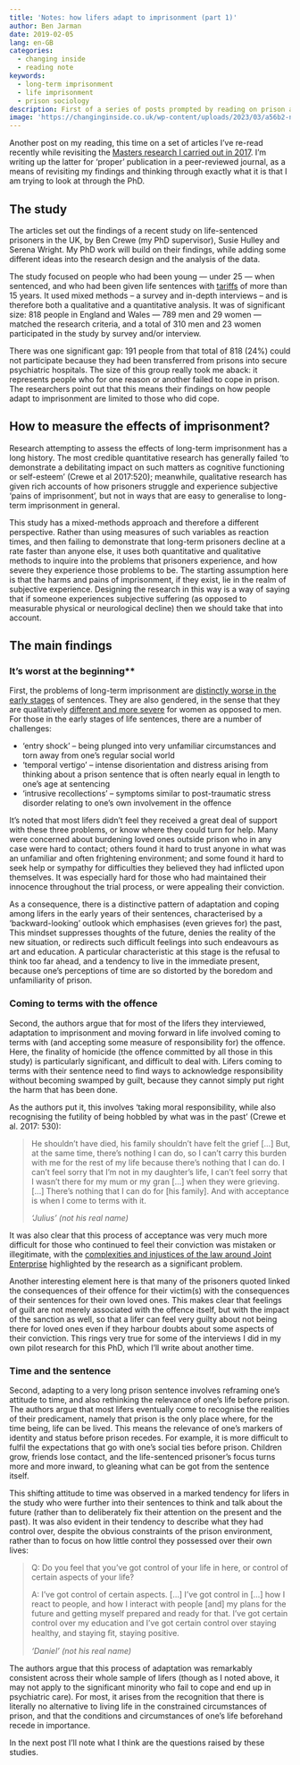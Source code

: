 ```yaml
---
title: 'Notes: how lifers adapt to imprisonment (part 1)'
author: Ben Jarman
date: 2019-02-05
lang: en-GB
categories:
  - changing inside
  - reading note
keywords:
  - long-term imprisonment
  - life imprisonment
  - prison sociology
description: First of a series of posts prompted by reading on prison adaptation
image: 'https://changinginside.co.uk/wp-content/uploads/2023/03/a56b2-new-growth.jpg'
---
```


Another post on my reading, this time on a set of articles I've re-read recently while revisiting the [Masters research I carried out in 2017](https://www.repository.cam.ac.uk/handle/1810/286064). I'm writing up the latter for 'proper' publication in a peer-reviewed journal, as a means of revisiting my findings and thinking through exactly what it is that I am trying to look at through the PhD.

## The study

The articles set out the findings of a recent study on life-sentenced prisoners in the UK, by Ben Crewe (my PhD supervisor), Susie Hulley and Serena Wright. My PhD work will build on their findings, while adding some different ideas into the research design and the analysis of the data.

The study focused on people who had been young --- under 25 --- when sentenced, and who had been given life sentences with [tariffs](https://changinginside.co.uk/what-is-a-life-sentence/) of more than 15 years. It used mixed methods -- a survey and in-depth interviews -- and is therefore both a qualitative and a quantitative analysis. It was of significant size: 818 people in England and Wales --- 789 men and 29 women --- matched the research criteria, and a total of 310 men and 23 women participated in the study by survey and/or interview.

There was one significant gap: 191 people from that total of 818 (24%) could not participate because they had been transferred from prisons into secure psychiatric hospitals. The size of this group really took me aback: it represents people who for one reason or another failed to cope in prison. The researchers point out that this means their findings on how people adapt to imprisonment are limited to those who did cope.

## How to measure the effects of imprisonment?

Research attempting to assess the effects of long-term imprisonment has a long history. The most credible quantitative research has generally failed 'to demonstrate a debilitating impact on such matters as cognitive functioning or self-esteem' (Crewe et al 2017:520); meanwhile, qualitative research has given rich accounts of how prisoners struggle and experience subjective 'pains of imprisonment', but not in ways that are easy to generalise to long-term imprisonment in general.

This study has a mixed-methods approach and therefore a different perspective. Rather than using measures of such variables as reaction times, and then failing to demonstrate that long-term prisoners decline at a rate faster than anyone else, it uses both quantitative and qualitative methods to inquire into the problems that prisoners experience, and how severe they experience those problems to be. The starting assumption here is that the harms and pains of imprisonment, if they exist, lie in the realm of subjective experience. Designing the research in this way is a way of saying that if someone experiences subjective suffering (as opposed to measurable physical or neurological decline) then we should take that into account.

## The main findings

### It's worst at the beginning\*\*

First, the problems of long-term imprisonment are [distinctly worse in the early stages](https://doi.org/10.1177%2F1362480616643581) of sentences. They are also gendered, in the sense that they are qualitatively [different and more severe](https://doi.org/10.1093%2Fbjc%2Fazw088) for women as opposed to men. For those in the early stages of life sentences, there are a number of challenges:

-   'entry shock' -- being plunged into very unfamiliar circumstances and torn away from one's regular social world
-   'temporal vertigo' -- intense disorientation and distress arising from thinking about a prison sentence that is often nearly equal in length to one's age at sentencing
-   'intrusive recollections' -- symptoms similar to post-traumatic stress disorder relating to one's own involvement in the offence

It's noted that most lifers didn't feel they received a great deal of support with these three problems, or know where they could turn for help. Many were concerned about burdening loved ones outside prison who in any case were hard to contact; others found it hard to trust anyone in what was an unfamiliar and often frightening environment; and some found it hard to seek help or sympathy for difficulties they believed they had inflicted upon themselves. It was especially hard for those who had maintained their innocence throughout the trial process, or were appealing their conviction.

As a consequence, there is a distinctive pattern of adaptation and coping among lifers in the early years of their sentences, characterised by a 'backward-looking' outlook which emphasises (even grieves for) the past, This mindset suppresses thoughts of the future, denies the reality of the new situation, or redirects such difficult feelings into such endeavours as art and education. A particular characteristic at this stage is the refusal to think too far ahead, and a tendency to live in the immediate present, because one's perceptions of time are so distorted by the boredom and unfamiliarity of prison.

### Coming to terms with the offence

Second, the authors argue that for most of the lifers they interviewed, adaptation to imprisonment and moving forward in life involved coming to terms with (and accepting some measure of responsibility for) the offence. Here, the finality of homicide (the offence committed by all those in this study) is particularly significant, and difficult to deal with. Lifers coming to terms with their sentence need to find ways to acknowledge responsibility without becoming swamped by guilt, because they cannot simply put right the harm that has been done.

As the authors put it, this involves 'taking moral responsibility, while also recognising the futility of being hobbled by what was in the past' (Crewe et al. 2017: 530):

> He shouldn't have died, his family shouldn't have felt the grief \[...\] But, at the same time, there's nothing I can do, so I can't carry this burden with me for the rest of my life because there's nothing that I can do. I can't feel sorry that I'm not in my daughter's life, I can't feel sorry that I wasn't there for my mum or my gran \[...\] when they were grieving. \[...\] There's nothing that I can do for \[his family\]. And with acceptance is when I come to terms with it.
> 
> *'Julius' (not his real name)*

It was also clear that this process of acceptance was very much more difficult for those who continued to feel their conviction was mistaken or illegitimate, with the [complexities and injustices of the law around Joint Enterprise](https://youtu.be/UjBwCmwpvMI) highlighted by the research as a significant problem.

Another interesting element here is that many of the prisoners quoted linked the consequences of their offence for their victim(s) with the consequences of their sentences for their own loved ones. This makes clear that feelings of guilt are not merely associated with the offence itself, but with the impact of the sanction as well, so that a lifer can feel very guilty about not being there for loved ones even if they harbour doubts about some aspects of their conviction. This rings very true for some of the interviews I did in my own pilot research for this PhD, which I'll write about another time.

### Time and the sentence

Second, adapting to a very long prison sentence involves reframing one's attitude to time, and also rethinking the relevance of one's life before prison. The authors argue that most lifers eventually come to recognise the realities of their predicament, namely that prison is the only place where, for the time being, life can be lived. This means the relevance of one's markers of identity and status before prison recedes. For example, it is more difficult to fulfil the expectations that go with one's social ties before prison. Children grow, friends lose contact, and the life-sentenced prisoner's focus turns more and more inward, to gleaning what can be got from the sentence itself.

This shifting attitude to time was observed in a marked tendency for lifers in the study who were further into their sentences to think and talk about the future (rather than to deliberately fix their attention on the present and the past). It was also evident in their tendency to describe what they had control over, despite the obvious constraints of the prison environment, rather than to focus on how little control they possessed over their own lives:

> Q: Do you feel that you've got control of your life in here, or control of certain aspects of your life?
> 
> A: I've got control of certain aspects. \[...\] I've got control in \[...\] how I react to people, and how I interact with people \[and\] my plans for the future and getting myself prepared and ready for that. I've got certain control over my education and I've got certain control over staying healthy, and staying ﬁt, staying positive. 
> 
> *'Daniel' (not his real name)*

The authors argue that this process of adaptation was remarkably consistent across their whole sample of lifers (though as I noted above, it may not apply to the significant minority who fail to cope and end up in psychiatric care). For most, it arises from the recognition that there is literally no alternative to living life in the constrained circumstances of prison, and that the conditions and circumstances of one's life beforehand recede in importance.

In the next post I'll note what I think are the questions raised by these studies.

